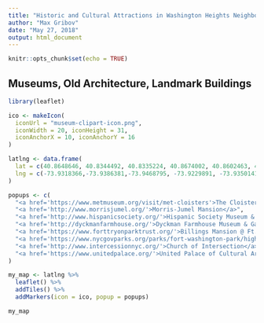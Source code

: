 ```yaml
---
title: "Historic and Cultural Attractions in Washington Heights Neighborhood of New York City"
author: "Max Gribov"
date: "May 27, 2018"
output: html_document
---
```


```r
knitr::opts_chunk$set(echo = TRUE)
```

## Museums, Old Architecture, Landmark Buildings

```r
library(leaflet)

ico <- makeIcon(
  iconUrl = "museum-clipart-icon.png",
  iconWidth = 20, iconHeight = 31, 
  iconAnchorX = 10, iconAnchorY = 16
)

latlng <- data.frame(
  lat = c(40.8648646, 40.8344492, 40.8335224, 40.8674002, 40.8602463, 40.8502534, 40.8322904, 40.8464841),
  lng = c(-73.9318366,-73.9386381,-73.9468795, -73.9229891, -73.9350141, -73.9471248, -73.9457396, -73.937935)
)

popups <- c(
  "<a href='https://www.metmuseum.org/visit/met-cloisters'>The Cloisters</a>", 
  "<a href='http://www.morrisjumel.org/'>Morris-Jumel Mansion</a>", 
  "<a href='http://www.hispanicsociety.org/'>Hispanic Society Museum & Library</a>",
  "<a href='http://dyckmanfarmhouse.org/'>Dyckman Farmhouse Museum & Garden</a>",
  "<a href='https://www.forttryonparktrust.org/'>Billings Mansion @ Ft. Tryon Park</a>",
  "<a href='https://www.nycgovparks.org/parks/fort-washington-park/highlights/11044'>Little Red Lighthouse</a>",
  "<a href='http://www.intercessionnyc.org/'>Church of Intersection</a>",
  "<a href='https://www.unitedpalace.org/'>United Palace of Cultural Arts</a>"
)

my_map <- latlng %>% 
  leaflet() %>%
  addTiles() %>%
  addMarkers(icon = ico, popup = popups)

my_map
```


